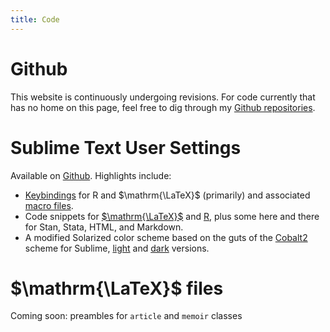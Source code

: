 ```yaml
---
title: Code
---
```



# Github

This website is continuously undergoing revisions. For code currently that has no home on this page, feel free to dig through my [Github repositories](https://github.com/mikedecr).



# Sublime Text User Settings

Available on [Github](https://github.com/mikedecr/sublime-user-folder/blob/master/Default%20(OSX).sublime-keymap). Highlights include:

- [Keybindings](https://github.com/mikedecr/sublime-user-folder/blob/master/Default%20(OSX).sublime-keymap) for R and $\mathrm{\LaTeX}$ (primarily) and associated [macro files](https://github.com/mikedecr/sublime-user-folder/tree/master/Macros).
- Code snippets for [$\mathrm{\LaTeX}$](https://github.com/mikedecr/sublime-user-folder/tree/master/Snippets%20-%20Tex) and [R](https://github.com/mikedecr/sublime-user-folder/tree/master/Snippets%20-%20R), plus some here and there for Stan, Stata, HTML, and Markdown.
- A modified Solarized color scheme based on the guts of the [Cobalt2](https://packagecontrol.io/packages/Theme%20-%20Cobalt2) scheme for Sublime, [light](https://github.com/mikedecr/sublime-user-folder/blob/master/solarized-smart-light.tmTheme) and [dark](https://github.com/mikedecr/sublime-user-folder/blob/master/solarized-smart-dark.tmTheme) versions.



# $\mathrm{\LaTeX}$ files

Coming soon: preambles for `article` and `memoir` classes



